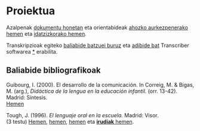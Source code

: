 # Proiektua {-}

Azalpenak [dokumentu honetan](../beste/Proiektua/Deskribapena-dokumentua.pdf) eta orientabideak [ahozko aurkezpenerako hemen](../beste/Proiektua/Proiektua-Orientabideak_ahozko_aurkezpenerako.pdf) eta [idatzizkorako hemen](../beste/Proiektua/Proiektua-Orientabideak_idatzizko_lanerako.pdf).

Transkripzioak egiteko [baliabide batzuei buruz](http://bosgarrena.blogspot.com/2019/10/transkripzioak-egiteko-erreminta-libre.html) eta [adibide bat](../beste/Proiektua/senior_.html) Transcriber softwarea [*](http://trans.sourceforge.net/en/presentation.php) erabilita. 

## Baliabide bibliografikoak {-}

Guibourg, I. (2000). El desarrollo de la comunicación. In Correig, M. & Bigas, M. (arg.), *Didáctica de la lengua en la educación infantil.* (orr. 13-42). Madrid: Síntesis.  
[Hemen](../beste/Proiektua/GUIBOURG_El_desarrollo_de_la_comunicacion.pdf)

Tough, J. (1996). *El lenguaje oral en la escuela.* Madrid: Visor.  
(3 testu)
[Hemen](../beste/Proiektua/TOUGH_El uso del lenguaje en los ninos.pdf), [hemen](../beste/Proiektua/TOUGH_como hacer una valoracion del uso del lenguaje en el nino.pdf),  [hemen](../beste/Proiektua/TOUGH_utilizacion de los cuadernillos de dibujos.pdf) eta [**irudiak** hemen](../beste/Proiektua/TOUGH_Katutxo_beltza-irudiak.pdf).

